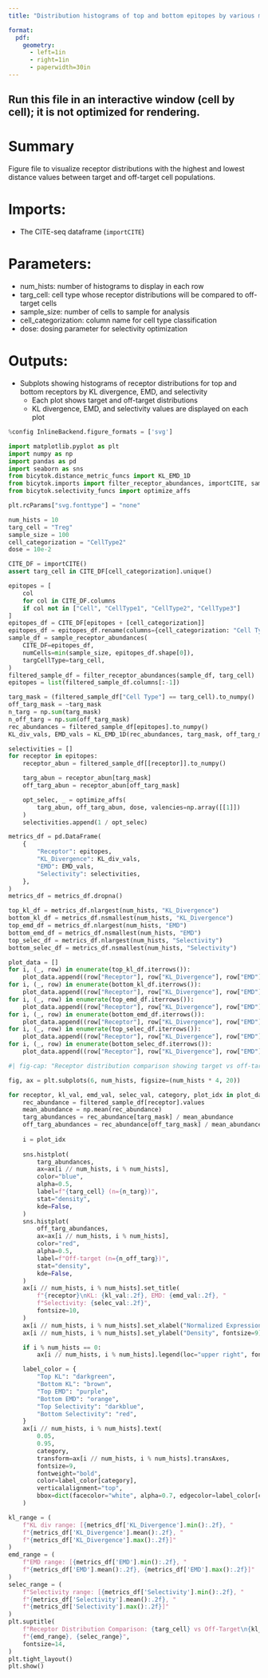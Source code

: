 ```yaml
---
title: "Distribution histograms of top and bottom epitopes by various metrics"

format:
  pdf:
    geometry:
      - left=1in
      - right=1in
      - paperwidth=30in
---
```

## Run this file in an interactive window (cell by cell); it is not optimized for rendering.

# Summary
Figure file to visualize receptor distributions with the highest and lowest distance values between target and off-target cell populations.

# Imports:
- The CITE-seq dataframe (`importCITE`)

# Parameters:
- num_hists: number of histograms to display in each row
- targ_cell: cell type whose receptor distributions will be compared to off-target cells
- sample_size: number of cells to sample for analysis
- cell_categorization: column name for cell type classification
- dose: dosing parameter for selectivity optimization

# Outputs:
- Subplots showing histograms of receptor distributions for top and bottom receptors by KL divergence, EMD, and selectivity
  - Each plot shows target and off-target distributions
  - KL divergence, EMD, and selectivity values are displayed on each plot

```python
%config InlineBackend.figure_formats = ['svg']

import matplotlib.pyplot as plt
import numpy as np
import pandas as pd
import seaborn as sns
from bicytok.distance_metric_funcs import KL_EMD_1D
from bicytok.imports import filter_receptor_abundances, importCITE, sample_receptor_abundances
from bicytok.selectivity_funcs import optimize_affs

plt.rcParams["svg.fonttype"] = "none"

num_hists = 10
targ_cell = "Treg"
sample_size = 100
cell_categorization = "CellType2"
dose = 10e-2

CITE_DF = importCITE()
assert targ_cell in CITE_DF[cell_categorization].unique()

epitopes = [
    col
    for col in CITE_DF.columns
    if col not in ["Cell", "CellType1", "CellType2", "CellType3"]
]
epitopes_df = CITE_DF[epitopes + [cell_categorization]]
epitopes_df = epitopes_df.rename(columns={cell_categorization: "Cell Type"})
sample_df = sample_receptor_abundances(
    CITE_DF=epitopes_df,
    numCells=min(sample_size, epitopes_df.shape[0]),
    targCellType=targ_cell,
)
filtered_sample_df = filter_receptor_abundances(sample_df, targ_cell)
epitopes = list(filtered_sample_df.columns[:-1])

targ_mask = (filtered_sample_df["Cell Type"] == targ_cell).to_numpy()
off_targ_mask = ~targ_mask
n_targ = np.sum(targ_mask)
n_off_targ = np.sum(off_targ_mask)
rec_abundances = filtered_sample_df[epitopes].to_numpy()
KL_div_vals, EMD_vals = KL_EMD_1D(rec_abundances, targ_mask, off_targ_mask)

selectivities = []
for receptor in epitopes:
    receptor_abun = filtered_sample_df[[receptor]].to_numpy()

    targ_abun = receptor_abun[targ_mask]
    off_targ_abun = receptor_abun[off_targ_mask]

    opt_selec, _ = optimize_affs(
        targ_abun, off_targ_abun, dose, valencies=np.array([[1]])
    )
    selectivities.append(1 / opt_selec)

metrics_df = pd.DataFrame(
    {
        "Receptor": epitopes,
        "KL_Divergence": KL_div_vals,
        "EMD": EMD_vals,
        "Selectivity": selectivities,
    },
)
metrics_df = metrics_df.dropna()

top_kl_df = metrics_df.nlargest(num_hists, "KL_Divergence")
bottom_kl_df = metrics_df.nsmallest(num_hists, "KL_Divergence")
top_emd_df = metrics_df.nlargest(num_hists, "EMD")
bottom_emd_df = metrics_df.nsmallest(num_hists, "EMD")
top_selec_df = metrics_df.nlargest(num_hists, "Selectivity")
bottom_selec_df = metrics_df.nsmallest(num_hists, "Selectivity")

plot_data = []
for i, (_, row) in enumerate(top_kl_df.iterrows()):
    plot_data.append((row["Receptor"], row["KL_Divergence"], row["EMD"], row["Selectivity"], "Top KL", i))
for i, (_, row) in enumerate(bottom_kl_df.iterrows()):
    plot_data.append((row["Receptor"], row["KL_Divergence"], row["EMD"], row["Selectivity"], "Bottom KL", i + num_hists))
for i, (_, row) in enumerate(top_emd_df.iterrows()):
    plot_data.append((row["Receptor"], row["KL_Divergence"], row["EMD"], row["Selectivity"], "Top EMD", i + 2 * num_hists))
for i, (_, row) in enumerate(bottom_emd_df.iterrows()):
    plot_data.append((row["Receptor"], row["KL_Divergence"], row["EMD"], row["Selectivity"], "Bottom EMD", i + 3 * num_hists))
for i, (_, row) in enumerate(top_selec_df.iterrows()):
    plot_data.append((row["Receptor"], row["KL_Divergence"], row["EMD"], row["Selectivity"], "Top Selectivity", i + 4 * num_hists))
for i, (_, row) in enumerate(bottom_selec_df.iterrows()):
    plot_data.append((row["Receptor"], row["KL_Divergence"], row["EMD"], row["Selectivity"], "Bottom Selectivity", i + 5 * num_hists))
```

```python
#| fig-cap: "Receptor distribution comparison showing target vs off-target distributions"

fig, ax = plt.subplots(6, num_hists, figsize=(num_hists * 4, 20))

for receptor, kl_val, emd_val, selec_val, category, plot_idx in plot_data:
    rec_abundance = filtered_sample_df[receptor].values
    mean_abundance = np.mean(rec_abundance)
    targ_abundances = rec_abundance[targ_mask] / mean_abundance
    off_targ_abundances = rec_abundance[off_targ_mask] / mean_abundance
    
    i = plot_idx
    
    sns.histplot(
        targ_abundances,
        ax=ax[i // num_hists, i % num_hists],
        color="blue",
        alpha=0.5,
        label=f"{targ_cell} (n={n_targ})",
        stat="density",
        kde=False,
    )
    sns.histplot(
        off_targ_abundances,
        ax=ax[i // num_hists, i % num_hists],
        color="red",
        alpha=0.5,
        label=f"Off-target (n={n_off_targ})",
        stat="density",
        kde=False,
    )
    ax[i // num_hists, i % num_hists].set_title(
        f"{receptor}\nKL: {kl_val:.2f}, EMD: {emd_val:.2f}, "
        f"Selectivity: {selec_val:.2f}",
        fontsize=10,
    )
    ax[i // num_hists, i % num_hists].set_xlabel("Normalized Expression", fontsize=9)
    ax[i // num_hists, i % num_hists].set_ylabel("Density", fontsize=9)

    if i % num_hists == 0:
        ax[i // num_hists, i % num_hists].legend(loc="upper right", fontsize=8)

    label_color = {
        "Top KL": "darkgreen",
        "Bottom KL": "brown",
        "Top EMD": "purple",
        "Bottom EMD": "orange",
        "Top Selectivity": "darkblue",
        "Bottom Selectivity": "red",
    }
    ax[i // num_hists, i % num_hists].text(
        0.05,
        0.95,
        category,
        transform=ax[i // num_hists, i % num_hists].transAxes,
        fontsize=9,
        fontweight="bold",
        color=label_color[category],
        verticalalignment="top",
        bbox=dict(facecolor="white", alpha=0.7, edgecolor=label_color[category]),
    )

kl_range = (
    f"KL div range: [{metrics_df['KL_Divergence'].min():.2f}, "
    f"{metrics_df['KL_Divergence'].mean():.2f}, "
    f"{metrics_df['KL_Divergence'].max():.2f}]"
)
emd_range = (
    f"EMD range: [{metrics_df['EMD'].min():.2f}, "
    f"{metrics_df['EMD'].mean():.2f}, {metrics_df['EMD'].max():.2f}]"
)
selec_range = (
    f"Selectivity range: [{metrics_df['Selectivity'].min():.2f}, "
    f"{metrics_df['Selectivity'].mean():.2f}, "
    f"{metrics_df['Selectivity'].max():.2f}]"
)
plt.suptitle(
    f"Receptor Distribution Comparison: {targ_cell} vs Off-Target\n{kl_range}, "
    f"{emd_range}, {selec_range}",
    fontsize=14,
)
plt.tight_layout()
plt.show()
```
